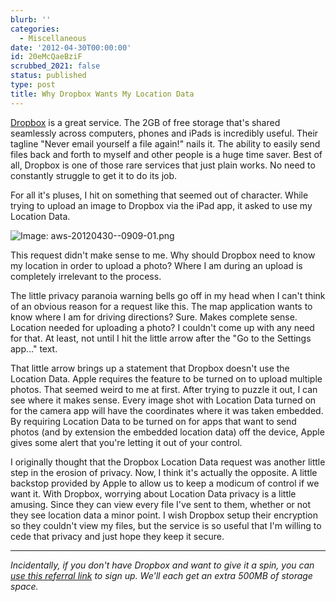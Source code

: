 ```yaml
---
blurb: ''
categories:
  - Miscellaneous
date: '2012-04-30T00:00:00'
id: 20eMcQaeBziF
scrubbed_2021: false
status: published
type: post
title: Why Dropbox Wants My Location Data
---
```


[Dropbox][1] is a great service. The 2GB of free storage that's shared seamlessly across computers, phones and iPads is incredibly useful. Their tagline "Never email yourself a file again!" nails it. The ability to easily send files back and forth to myself and other people is a huge time saver. Best of all, Dropbox is one of those rare services that just plain works. No need to constantly struggle to get it to do its job. 

For all it's pluses, I hit on something that seemed out of character. While trying to upload an image to Dropbox via the iPad app, it asked to use my Location Data.

![Image: aws-20120430--0909-01.png](/aws-20120430--0909-01.png)

This request didn't make sense to me. Why should Dropbox need to know my location in order to upload a photo? Where I am during an upload is completely irrelevant to the process. 

The little privacy paranoia warning bells go off in my head when I can't think of an obvious reason for a request like this. The map application wants to know where I am for driving directions? Sure. Makes complete sense. Location needed for uploading a photo? I couldn't come up with any need for that. At least, not until I hit the little arrow after the "Go to the Settings app..." text.

That little arrow brings up a statement that Dropbox doesn't use the Location Data. Apple requires the feature to be turned on to upload multiple photos. That seemed weird to me at first. After trying to puzzle it out, I can see where it makes sense. Every image shot with Location Data turned on for the camera app will have the coordinates where it was taken embedded. By requiring Location Data to be turned on for apps that want to send photos (and by extension the embedded location data) off the device, Apple gives some alert that you're letting it out of your control. 

I originally thought that the Dropbox Location Data request was another little step in the erosion of privacy. Now, I think it's actually the opposite. A little backstop provided by Apple to allow us to keep a modicum of control if we want it. With Dropbox, worrying about Location Data privacy is a little amusing. Since they can view every file I've sent to them, whether or not they see location data a minor point. I wish Dropbox setup their encryption so they couldn't view my files, but the service is so useful that I'm willing to cede that privacy and just hope they keep it secure. 

---


*Incidentally, if you don't have Dropbox and want to give it a spin, you can [use this referral link][2] to sign up. We'll each get an extra 500MB of storage space.*


[1]:https://www.dropbox.com/
[2]: http://db.tt/ahEXfMgU
